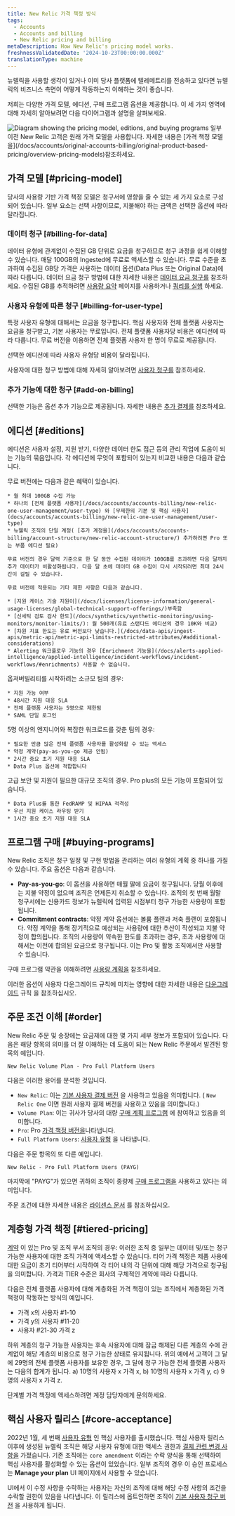 ```yaml
---
title: New Relic 가격 책정 방식
tags:
  - Accounts
  - Accounts and billing
  - New Relic pricing and billing
metaDescription: How New Relic's pricing model works.
freshnessValidatedDate: '2024-10-23T00:00:00.000Z'
translationType: machine
---
```


뉴렐릭을 사용할 생각이 있거나 이미 당사 플랫폼에 텔레메트리를 전송하고 있다면 뉴렐릭의 비즈니스 측면이 어떻게 작동하는지 이해하는 것이 좋습니다.

저희는 다양한 가격 모델, 에디션, 구매 프로그램 옵션을 제공합니다. 이 세 가지 영역에 대해 자세히 알아보려면 다음 다이어그램과 설명을 살펴보세요.

<img title="Diagram showing the pricing model, editions, and buying programs" alt="Diagram showing the pricing model, editions, and buying programs" src="/images/accounts_diagram_pricing-diagram.webp" />

<Callout variant="tip">
  일부 이전 New Relic 고객은 원래 가격 모델을 사용합니다. 자세한 내용은 [가격 책정 모델을](/docs/accounts/original-accounts-billing/original-product-based-pricing/overview-pricing-models)참조하세요.
</Callout>

## 가격 모델 [#pricing-model]

당사의 사용량 기반 가격 책정 모델은 청구서에 영향을 줄 수 있는 세 가지 요소로 구성되어 있습니다. 일부 요소는 선택 사항이므로, 지불해야 하는 금액은 선택한 옵션에 따라 달라집니다.

### 데이터 청구 [#billing-for-data]

데이터 유형에 관계없이 수집된 GB 단위로 요금을 청구하므로 청구 과정을 쉽게 이해할 수 있습니다. 매달 100GB의 Ingested에 무료로 액세스할 수 있습니다. 무료 수준을 초과하여 수집된 GB당 가격은 사용하는 데이터 옵션(Data Plus 또는 Original Data)에 따라 다릅니다. 데이터 요금 청구 방법에 대한 자세한 내용은 [데이터 요금 청구를](/docs/accounts/accounts-billing/new-relic-one-pricing-billing/data-ingest-billing) 참조하세요. 수집된 GB를 추적하려면 [사용량 요약](/docs/accounts/accounts-billing/new-relic-one-pricing-billing/usage-ui) 페이지를 사용하거나 [쿼리를 실행](/docs/accounts/accounts-billing/new-relic-one-pricing-billing/usage-queries-alerts) 하세요.

### 사용자 유형에 따른 청구 [#billing-for-user-type]

특정 사용자 유형에 대해서는 요금을 청구합니다. 핵심 사용자와 전체 플랫폼 사용자는 요금을 청구받고, 기본 사용자는 무료입니다. 전체 플랫폼 사용자당 비용은 에디션에 따라 다릅니다. 무료 버전을 이용하면 전체 플랫폼 사용자 한 명이 무료로 제공됩니다.

<Callout variant="tip">
  선택한 에디션에 따라 사용자 유형당 비용이 달라집니다.
</Callout>

사용자에 대한 청구 방법에 대해 자세히 알아보려면 [사용자 청구를](/docs/accounts/accounts-billing/new-relic-one-pricing-billing/user-count-billing) 참조하세요.

### 추가 기능에 대한 청구 [#add-on-billing]

선택한 기능은 옵션 추가 기능으로 제공됩니다. 자세한 내용은 [추가 결제를](/docs/accounts/accounts-billing/new-relic-one-pricing-billing/add-on-billing) 참조하세요.

## 에디션 [#editions]

에디션은 사용자 설정, 지원 받기, 다양한 데이터 한도 접근 등의 관리 작업에 도움이 되는 기능의 묶음입니다. 각 에디션에 무엇이 포함되어 있는지 비교한 내용은 다음과 같습니다.

<CollapserGroup>
  <Collapser id="free-edition" title="무료">
    무료 버전에는 다음과 같은 혜택이 있습니다.

    * 월 최대 100GB 수집 가능
    * 하나의 [전체 플랫폼 사용자](/docs/accounts/accounts-billing/new-relic-one-user-management/user-type) 와 [무제한의 기본 및 핵심 사용자](docs/accounts/accounts-billing/new-relic-one-user-management/user-type)
    * 뉴웰릭 조직의 단일 계정( [추가 계정을](/docs/accounts/accounts-billing/account-structure/new-relic-account-structure/) 추가하려면 Pro 또는 부품 에디션 필요)

    무료 버전의 경우 달력 기준으로 한 달 동안 수집된 데이터가 100GB를 초과하면 다음 달까지 추가 데이터가 비활성화됩니다. 다음 달 초에 데이터 GB 수집이 다시 시작되려면 최대 24시간이 걸릴 수 있습니다.

    무료 버전에 적용되는 기타 제한 사항은 다음과 같습니다.

    * [지원 케이스 기술 지원이](/docs/licenses/license-information/general-usage-licenses/global-technical-support-offerings/)부족함
    * [신세틱 검토 검사 한도](/docs/synthetics/synthetic-monitoring/using-monitors/monitor-limits/): 월 500개(유료 스탠다드 에디션의 경우 10K와 비교)
    * [차원 지표 한도는 유료 버전보다 낮습니다.](/docs/data-apis/ingest-apis/metric-api/metric-api-limits-restricted-attributes/#additional-considerations)
    * Alerting 워크플로우 기능의 경우 [Enrichment 기능을](/docs/alerts-applied-intelligence/applied-intelligence/incident-workflows/incident-workflows/#enrichments) 사용할 수 없습니다.
  </Collapser>

  <Collapser id="standard-edition" title="기준">
    옵저버빌리티를 시작하려는 소규모 팀의 경우:

    * 지원 가능 여부
    * 48시간 지원 대응 SLA
    * 전체 플랫폼 사용자는 5명으로 제한됨
    * SAML 단일 로그인
  </Collapser>

  <Collapser id="pro-edition" title="찬성">
    5명 이상의 엔지니어와 복잡한 워크로드를 갖춘 팀의 경우:

    * 필요한 만큼 많은 전체 플랫폼 사용자를 활성화할 수 있는 액세스
    * 약정 계약(pay-as-you-go 제공 안됨)
    * 2시간 중요 초기 지원 대응 SLA
    * Data Plus 옵션에 적합합니다
  </Collapser>

  <Collapser id="enterprise-edition" title="기업">
    고급 보안 및 지원이 필요한 대규모 조직의 경우. Pro plus의 모든 기능이 포함되어 있습니다.

    * Data Plus를 통한 FedRAMP 및 HIPAA 적격성
    * 우선 지원 케이스 라우팅 받기
    * 1시간 중요 초기 지원 대응 SLA
  </Collapser>
</CollapserGroup>

## 프로그램 구매 [#buying-programs]

New Relic 조직은 청구 일정 및 구현 방법을 관리하는 여러 유형의 계획 중 하나를 가질 수 있습니다. 주요 옵션은 다음과 같습니다.

* <DNT>**Pay-as-you-go**</DNT>: 이 옵션을 사용하면 매월 말에 요금이 청구됩니다. 당월 이후에는 지불 약정이 없으며 조직은 언제든지 취소할 수 있습니다. 조직의 첫 번째 월말 청구서에는 신용카드 정보가 뉴렐릭에 입력된 시점부터 청구 가능한 사용량이 포함됩니다.
* <DNT>**Commitment contracts**</DNT>: 약정 계약 옵션에는 볼륨 플랜과 저축 플랜이 포함됩니다. 약정 계약을 통해 장기적으로 예상되는 사용량에 대한 추산이 작성되고 지불 약정이 합의됩니다. 조직의 사용량이 약속한 한도를 초과하는 경우, 초과 사용량에 대해서는 이전에 합의된 요금으로 청구됩니다. 이는 Pro 및 활동 조직에서만 사용할 수 있습니다.

구매 프로그램 약관을 이해하려면 [사용량 계획을](/docs/licenses/license-information/usage-plans/new-relic-usage-plan) 참조하세요.

이러한 옵션이 사용자 다운그레이드 규칙에 미치는 영향에 대한 자세한 내용은 [다운그레이드](/docs/accounts/accounts-billing/new-relic-one-pricing-billing/user-count-billing#user-downgrade-rules) 규칙 을 참조하십시오.

## 주문 조건 이해 [#order]

New Relic 주문 및 송장에는 요금제에 대한 몇 가지 세부 정보가 포함되어 있습니다. 다음은 해당 항목의 의미를 더 잘 이해하는 데 도움이 되는 New Relic 주문에서 발견된 항목의 예입니다.

```
New Relic Volume Plan - Pro Full Platform Users
```

다음은 이러한 용어를 분석한 것입니다.

* `New Relic`: 이는 [기본 사용자 결제 버전](/docs/accounts/accounts-billing/new-relic-one-pricing-billing/user-count-billing/#pricing-versions) 을 사용하고 있음을 의미합니다. ( `New Relic One` 이면 원래 사용자 결제 버전을 사용하고 있음을 의미합니다.)
* `Volume Plan`: 이는 귀사가 당사의 대량 [구매 계획 프로그램](#buying-programs) 에 참여하고 있음을 의미합니다.
* `Pro`: Pro [가격 책정 버전을](#editions)나타냅니다.
* `Full Platform Users`: [사용자 유형](/docs/accounts/accounts-billing/new-relic-one-user-management/user-type) 을 나타냅니다.

다음은 주문 항목의 또 다른 예입니다.

```
New Relic - Pro Full Platform Users (PAYG)
```

마지막에 &quot;PAYG&quot;가 있으면 귀하의 조직이 종량제 [구매 프로그램을](#usage-plans) 사용하고 있다는 의미입니다.

주문 조건에 대한 자세한 내용은 [라이센스 문서](/docs/licenses/license-information/usage-plans/new-relic-one-usage-plan-descriptions) 를 참조하십시오.

## 계층형 가격 책정 [#tiered-pricing]

[계약](#buying-programs) 이 있는 Pro 및 조직 부서 조직의 경우: 이러한 조직 중 일부는 데이터 및/또는 청구 가능한 사용자에 대한 조직 가격에 액세스할 수 있습니다. 티어 가격 책정은 제품 사용에 대한 요금이 초기 티어부터 시작하여 각 티어 내의 각 단위에 대해 해당 가격으로 청구됨을 의미합니다. 가격과 TIER 수준은 회사의 구체적인 계약에 따라 다릅니다.

다음은 전체 플랫폼 사용자에 대해 계층화된 가격 책정이 있는 조직에서 계층화된 가격 책정이 작동하는 방식의 예입니다.

* 가격 x의 사용자 #1-10
* 가격 y의 사용자 #11-20
* 사용자 #21-30 가격 z

하위 계층의 청구 가능한 사용자는 후속 사용자에 대해 잠금 해제된 다른 계층의 수에 관계없이 해당 계층의 비용으로 청구 가능한 상태로 유지됩니다. 위의 예에서 고객이 그 달에 29명의 전체 플랫폼 사용자를 보유한 경우, 그 달에 청구 가능한 전체 플랫폼 사용자는 다음의 합계가 됩니다. a) 10명의 사용자 x 가격 x, b) 10명의 사용자 x 가격 y, c) 9명의 사용자 x 가격 z.

단계별 가격 책정에 액세스하려면 계정 담당자에게 문의하세요.

## 핵심 사용자 릴리스 [#core-acceptance]

2022년 1월, 세 번째 [사용자 유형](/docs/accounts/accounts-billing/new-relic-one-user-management/user-type) 인 핵심 사용자를 출시했습니다. 핵심 사용자 릴리스 이후에 생성된 뉴렐릭 조직은 해당 사용자 유형에 대한 액세스 권한과 [결제 관련 변경 사항을](/docs/accounts/accounts-billing/new-relic-one-pricing-billing/user-count-billing/#pricing-versions) 가졌습니다. 기존 조직에는 `core amendment` 이라는 수락 양식을 통해 선택하여 핵심 사용자를 활성화할 수 있는 옵션이 있었습니다. 일부 조직의 경우 이 승인 프로세스는 <DNT>**Manage your plan**</DNT> UI 페이지에서 사용할 수 있습니다.

UI에서 이 수정 사항을 수락하는 사용자는 자신의 조직에 대해 해당 수정 사항의 조건을 수락할 권한이 있음을 나타냅니다. 이 릴리스에 옵트인하면 조직이 [기본 사용자 청구 버전](/docs/accounts/accounts-billing/new-relic-one-pricing-billing/user-count-billing/#pricing-versions) 을 사용하게 됩니다.